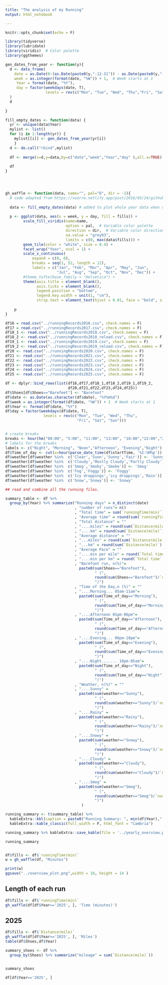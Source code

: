 ```yaml
---
title: "The analysis of my Running"
output: html_notebook

---
```


```r
knitr::opts_chunk$set(echo = F)
```

```r
library(tidyverse)
library(lubridate)
library(viridis)  # Color palette
library(ggthemes)
```

```r
gen_dates_from_year <- function(y){
  d <- data_frame(
    date = as.Date(0:(as.Date(paste0(y,"-12-31")) - as.Date(paste0(y,"-01-01")) ), origin=paste0(y,"-01-01")),
    week = as.integer(format(date, "%W")) + 1,  # Week starts at 1
     Year = format(date, "%Y"),
     day = factor(weekdays(date, T), 
                  levels = rev(c("Mon", "Tue", "Wed", "Thu","Fri", "Sat", "Sun")))
  )
  d
  
}

fill_empty_dates <- function(data) {
  yr <- unique(data$Year)
  mylist <- list()
  for (i in 1:length(yr)) {
    mylist[[i]] <- gen_dates_from_year(yr[i])
    }
  d <- do.call("rbind",mylist)
  
  df <- merge(x=d,y=data,by=c("date","week","Year","day" ),all.x=TRUE)
  
  df
}




gh_waffle <- function(data, name="", pal="D", dir = -1){
  # code adapted from https://vuorre.netlify.app/post/2016/03/24/github-style-waffle-plots-in-r/
  
  data <- fill_empty_dates(data) # added to plot whole year data when only partial data provided
  
  p <- ggplot(data, aes(x = week, y = day, fill = fills)) +
        scale_fill_viridis(name=name, 
                           option = pal,  # Variable color palette
                           direction = dir,  # Variable color direction
                           na.value = "grey93",
                           limits = c(0, max(data$fills))) +
        geom_tile(color = "white", size = 0.4) +
        facet_wrap("Year", ncol = 1) +
        scale_x_continuous(
            expand = c(0, 0),
            breaks = seq(1, 52, length = 12),
            labels = c("Jan", "Feb", "Mar", "Apr", "May", "Jun",
                       "Jul", "Aug", "Sep", "Oct", "Nov", "Dec")) +
        #theme_tufte(base_family = "Helvetica") +
        theme(axis.title = element_blank(),
              axis.ticks = element_blank(),
              legend.position = "bottom",
              legend.key.width = unit(1, "cm"),
              strip.text = element_text(hjust = 0.01, face = "bold", size = 12))
    
    p
}

```

```r
df16 = read.csv("../runningRecords2016.csv", check.names = F)
df17 = read.csv("../runningRecords2017.csv", check.names = F)
df18_1 <- read.csv("../runningRecords2018.csv", check.names = F)
df18_2 <- read.csv("../runningRecords2018_reload.csv", check.names = F)
df19_1 <- read.csv("../runningRecords2019.csv", check.names = F)
df19_2 <- read.csv("../runningRecords2019_reload.csv", check.names = F)
df20 <- read.csv("../runningRecords2020.csv", check.names = F)
df21 <- read.csv("../runningRecords2021.csv", check.names = F)
df22 <- read.csv("../runningRecords2022.csv", check.names = F)
df23 <- read.csv("../runningRecords2023.csv", check.names = F)
df24 <- read.csv("../runningRecords2024.csv", check.names = F)
df25 <- read.csv("../runningRecords2025.csv", check.names = F)

df <- dplyr::bind_rows(list(df16,df17,df18_1,df18_2,df19_1,df19_2,
                            df20,df21,df22,df23,df24,df25))
df$Shoes[df$Shoes=="Barefeet"] <- "Barefoot"
df$date <- as.Date(as.character(df$date), "%Y%m%d")
df$week = as.integer(format(df$date, "%W")) + 1  # Week starts at 1
df$Year <- format(df$date, "%Y")
df$day = factor(weekdays(df$date, T), 
                 levels = rev(c("Mon", "Tue", "Wed", "Thu",
                                "Fri", "Sat", "Sun")))


# create breaks
breaks <- hour(hm("00:00", "5:00", "11:00", "13:00", "18:00","22:00","23:59"))
# labels for the breaks
labels <- c("Night", "Morning", "Noon","Afternoon", "Evening","Night")
df$Time_of_day <- cut(x=hour(parse_date_time(df$startTime, '%I:%M%p')), breaks = breaks, labels = labels, include.lowest=TRUE)
df$weather[df$weather %in%  c('Clear','Sunn','Sunny','Fair')] <- 'Sunny'
df$weather[df$weather %in%  c('Cloudy','Mostly Cloudy','Partly Cloudy')] <- 'Cloudy'
df$weather[df$weather %in%  c('Smog','Smoky','Smoke')] <- 'Smog'
df$weather[df$weather %in%  c('Fog','Foggy')] <- 'Foggy'
df$weather[df$weather %in%  c('Icy droppings','icy droppings','Rain')] <- 'Rainy'
df$weather[df$weather %in%  c('Snow','Snowy')] <- 'Snowy'

## read and combine all the running files.

```


```r

summary_table <- df %>% 
  group_by(Year) %>% summarize("Running days" = n_distinct(date)
                               , "number of runs"= n()
                               , "Total time" = sum(`runningTime(min)`)
                               , "Average time" = round(sum(`runningTime(min)`)/n(),1)
                               , "Total distance" = ""
                               , "....miles" = round(sum(`Distance(mile)`))
                               , "....km" = round(sum(`Distance(mile)`) * 1.609344)
                               , "Average distance" = ""
                               , "...miles" = round(sum(`Distance(mile)`)/n(),1)
                               , "...km" = round(sum(`Distance(mile)`) * 1.609344/n(),1)
                               , "Average Pace" = ""
                               , "....min per mile" = round(`Total time` / `....miles`, 2)
                               , "....min per km" = round(`Total time` / `....km`, 2)
                               , "Barefoot run, n(%)"= 
                                 paste0(sum(Shoes=="Barefoot"),
                                        " (",
                                        round(sum(Shoes=="Barefoot")/`number of runs`,3) * 100,
                                        ")")
                               , "Time of the Day,n (%)" = ""
                               , "....Morning... 05am-11am"=
                                 paste0(sum(Time_of_day=="Morning"),
                                        " (",
                                        round(sum(Time_of_day=="Morning")/`number of runs`,3) * 100,
                                        ")")
                               , "....Afternoon 01pm-06pm"=
                                 paste0(sum(Time_of_day=="Afternoon"),
                                        " (",
                                        round(sum(Time_of_day=="Afternoon")/`number of runs`,3) * 100,
                                        ")")
                               , "....Evening... 06pm-10pm"=
                                 paste0(sum(Time_of_day=="Evening"),
                                        " (",
                                        round(sum(Time_of_day=="Evening")/`number of runs`,3) * 100,
                                        ")")
                               , "....Night....... 10pm-05am"=
                                 paste0(sum(Time_of_day=="Night"),
                                        " (",
                                        round(sum(Time_of_day=="Night")/`number of runs`,3) * 100,
                                        ")")
                               , "Weather, n(%)" = ""
                               , "....Sunny" =
                                 paste0(sum(weather=="Sunny"),
                                        " (",
                                        round(sum(weather=="Sunny")/`number of runs`,3) * 100,
                                        ")")
                               , "....Rainy" =
                                 paste0(sum(weather=="Rainy"),
                                        " (",
                                        round(sum(weather=="Rainy")/`number of runs`,3) * 100,
                                        ")")
                               , "....Snowy" =
                                 paste0(sum(weather=="Snowy"),
                                        " (",
                                        round(sum(weather=="Snowy")/`number of runs`,3) * 100,
                                        ")")
                               , "....Cloudy" =
                                 paste0(sum(weather=="Cloudy"),
                                        " (",
                                        round(sum(weather=="Cloudy")/`number of runs`,3) * 100,
                                        ")")
                               , "....Smog" =
                                 paste0(sum(weather=="Smog"),
                                        " (",
                                        round(sum(weather=="Smog")/`number of runs`,3) * 100,
                                        ")")
                                  )

running_summary <- t(summary_table) %>% 
  kableExtra::kbl(caption = paste0("Running Summary: ", min(df$Year)," - ",max(df$Year), " (updated on ",Sys.Date(),")")) %>%
  kableExtra::kable_classic(full_width = F, html_font = "Cambria")

running_summary %>% kableExtra::save_kable(file = '../yearly_overview.png')

running_summary

```

```r


```

```r
df$fills <- df$`runningTime(min)`
w = gh_waffle(df, "Minutes")

print(w)
ggsave("../overview_plot.png",width = 16, height = 14 )
```
## Length of each run

```r
df$fills <- df$`runningTime(min)`
gh_waffle(df[df$Year=='2025', ], 'Time (minutes)')
```

## 2025
```r
df$fills <- df$`Distance(mile)`
gh_waffle(df[df$Year=='2025', ], 'Miles')
table(df$Shoes,df$Year)
```

``` r

summary_shoes <- df %>% 
  group_by(Shoes) %>% summarize("mileage" = sum(`Distance(mile)`))


summary_shoes

```
```r
df[df$Year=='2025', ]

```
